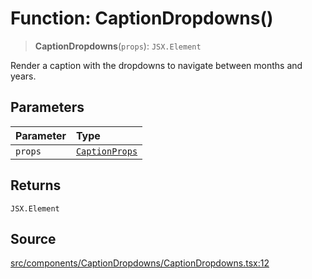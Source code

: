 # Function: CaptionDropdowns()

> **CaptionDropdowns**(`props`): `JSX.Element`

Render a caption with the dropdowns to navigate between months and years.

## Parameters

| Parameter | Type |
| :------ | :------ |
| `props` | [`CaptionProps`](/api/latest/interfaces/CaptionProps.mdx) |

## Returns

`JSX.Element`

## Source

[src/components/CaptionDropdowns/CaptionDropdowns.tsx:12](https://github.com/gpbl/react-day-picker/blob/56bfb649e/src/components/CaptionDropdowns/CaptionDropdowns.tsx#L12)
